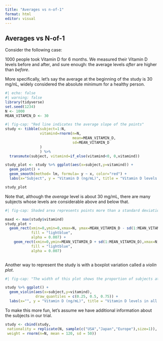 ```yaml
---
title: "Averages vs n-of-1"
format: html
editor: visual
---
```


## Averages vs N-of-1

Consider the following case:

1000 people took Vitamin D for 6 months. We measured their Vitamin D levels before and after, and sure enough: the average levels *after* are higher than *before*.

More specifically, let's say the average at the beginning of the study is 30 mg/nL, widely considered the absolute minimum for a healthy person.

```r
#| echo: false
#| warning: false
library(tidyverse)
set.seed(1234)
N <- 1000
MEAN_VITAMIN_D <- 30


```

```r
#| fig-cap: "Red line indicates the average slope of the points"
study <- tibble(subject=1:N,
                vitamind=rnorm(n=N,
                               mean=MEAN_VITAMIN_D,
                               sd=MEAN_VITAMIN_D
                )
                ) %>% 
  transmute(subject, vitamind=if_else(vitamind<0, 0,vitamind))

study_plot <- study %>% ggplot(aes(x=subject,y=vitamind)) + 
  geom_point() +
  geom_smooth(method= lm, formula= y ~ x, color="red") + 
  labs(x="Subject", y = "Vitamin D (ng/mL)", title = "Vitamin D levels in all subjects")

study_plot
```

Note that, although the *average* level is about 30 mg/mL, there are many subjects whose levels are considerable above and below that.

```r
#| fig-cap: Shaded area represents points more than a standard deviation outlier.

maxd <- max(study$vitamind)
study_plot + 
  geom_rect(xmin=0,ymin=0,xmax=N, ymax=MEAN_VITAMIN_D - sd(1:MEAN_VITAMIN_D),
            fill = "lightblue",
            alpha = 0.007) +
    geom_rect(xmin=0,ymin=MEAN_VITAMIN_D + sd(1:MEAN_VITAMIN_D),xmax=N, ymax=maxd,
            fill = "lightblue",
            alpha = 0.007) 
  


```

Another way to represent the study is with a boxplot variation called a *violin plot*.

```r
#| fig-cap: "The width of this plot shows the proportion of subjects at particular Vitamin D levels. (The horizontal lines indicate the different quartiles of the data)"

study %>% ggplot() + 
  geom_violin(aes(x=subject,y=vitamind),
              draw_quantiles = c(0.25, 0.5, 0.75)) + 
  labs(x="", y = "Vitamin D (ng/mL)", title = "Vitamin D levels in all subjects")
```

To make this more fun, let's assume we have additional information about the subjects in our trial.

```r
study <- cbind(study,
 nationality = replicate(N, sample(c("USA","Japan","Europe"),size=1)),
 weight = rnorm(n=N, mean = 120, sd = 50))
```